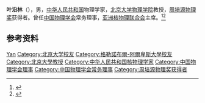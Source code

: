 '''叶沿林'''（{{bd|1955年|9月|}}），男，[[中华人民共和国|中华人民共和国]]物理学家，[[北京大学物理学院|北京大学物理学院]]教授，[[周培源物理奖|周培源物理奖]]获得者。曾任[[中国物理学会|中国物理学会]]常务理事，[[亚洲核物理联合会|亚洲核物理联合会]]主席。<ref>{{Cite web|title=叶沿林：核物理守望者——记北京大学物理学院教授、北京大学核物理与核技术国家重点实验室主任叶沿林|url=http://www.scichi.cn/content.php?id=1659|accessdate=2020-10-23|work=科学中国人|archive-date=2020-10-26|archive-url=https://web.archive.org/web/20201026112228/http://www.scichi.cn/content.php?id=1659|dead-url=no}}</ref><ref>{{Cite web|title=北大教授叶沿林当选亚洲核物理联合会主席|url=http://news.sciencenet.cn/htmlnews/2011/12/256355.shtm|accessdate=2020-10-23|work=科学网|archive-date=2020-10-27|archive-url=https://web.archive.org/web/20201027072408/http://news.sciencenet.cn/htmlnews/2011/12/256355.shtm|dead-url=no}}</ref>

== 参考资料 ==
{{reflist}}

{{中国人物小作品}}
{{周培源物理奖获得者}}
{{Navboxes 
| title  = 叶沿林在[[中国物理学会|中国物理学会]]的职务
| list1  =
{{中国物理学会第八届理事会}}
{{中国物理学会第九届理事会}}
{{中国物理学会第十届理事会}}
{{中国物理学会第十一届理事会}}
}}

{{Authority control}}
{{DEFAULTSORT:Ye叶}}
[[Category:葉姓|Yan]]
[[Category:北京大学校友|Category:北京大学校友]]
[[Category:格勒諾布爾-阿爾卑斯大學校友|Category:格勒諾布爾-阿爾卑斯大學校友]]
[[Category:北京大學教授|Category:北京大學教授]]
[[Category:中华人民共和国核物理学家|Category:中华人民共和国核物理学家]]
[[Category:中国物理学会理事|Category:中国物理学会理事]]
[[Category:中国物理学会常务理事|Category:中国物理学会常务理事]]
[[Category:周培源物理奖获得者|Category:周培源物理奖获得者]]